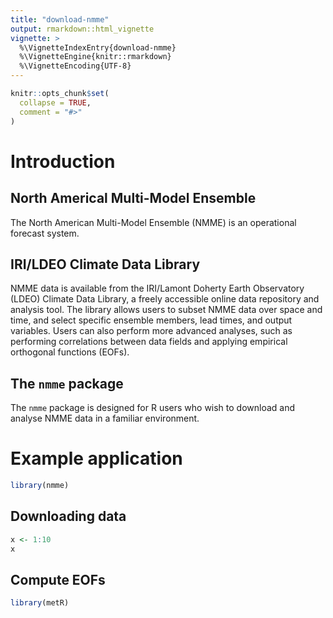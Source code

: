 ```yaml
---
title: "download-nmme"
output: rmarkdown::html_vignette
vignette: >
  %\VignetteIndexEntry{download-nmme}
  %\VignetteEngine{knitr::rmarkdown}
  %\VignetteEncoding{UTF-8}
---
```


```r
knitr::opts_chunk$set(
  collapse = TRUE,
  comment = "#>"
)
```

# Introduction 

## North Americal Multi-Model Ensemble 
The North American Multi-Model Ensemble (NMME) is an operational forecast system. 

## IRI/LDEO Climate Data Library
NMME data is available from the IRI/Lamont Doherty Earth Observatory (LDEO) Climate Data Library, a freely accessible online data repository and analysis tool. The library allows users to subset NMME data over space and time, and select specific ensemble members, lead times, and output variables. Users can also perform more advanced analyses, such as performing correlations between data fields and applying empirical orthogonal functions (EOFs).

## The `nmme` package
The `nmme` package is designed for R users who wish to download and analyse NMME data in a familiar environment. 

# Example application 

```r
library(nmme)
```

## Downloading data 

```r
x <- 1:10
x
```
## Compute EOFs 

```r
library(metR)
```
